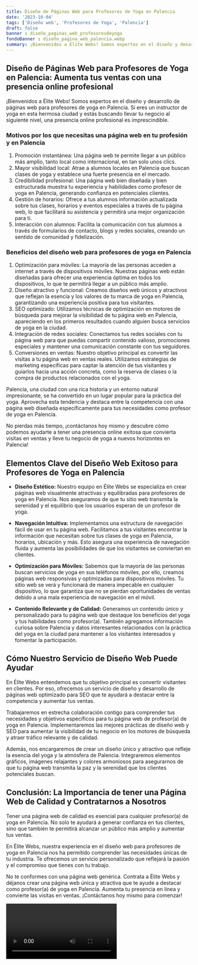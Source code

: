 ```yaml
---
title: Diseño de Páginas Web para Profesores de Yoga en Palencia
date: '2023-10-04'
tags: ['Diseño web', 'Profesores de Yoga', 'Palencia']
draft: false
banner : diseño_paginas_web_profesoresdeyoga
fondoBanner : diseño_pagina_web_palencia.webp
summary: ¡Bienvenidos a Élite Webs! Somos expertos en el diseño y desarrollo de páginas web para profesores de yoga en Palencia. Si eres un instructor de yoga en esta hermosa ciudad y estás buscando llevar tu negocio al siguiente nivel, una presencia online profesional es imprescindible.
---
```


## Diseño de Páginas Web para Profesores de Yoga en Palencia: Aumenta tus ventas con una presencia online profesional

¡Bienvenidos a Élite Webs! Somos expertos en el diseño y desarrollo de páginas web para profesores de yoga en Palencia. Si eres un instructor de yoga en esta hermosa ciudad y estás buscando llevar tu negocio al siguiente nivel, una presencia online profesional es imprescindible.

### Motivos por los que necesitas una página web en tu profesión y en Palencia
1. Promoción instantánea: Una página web te permite llegar a un público más amplio, tanto local como internacional, en tan solo unos clics.
2. Mayor visibilidad local: Atrae a alumnos locales en Palencia que buscan clases de yoga y establece una fuerte presencia en el mercado.
3. Credibilidad profesional: Una página web bien diseñada y bien estructurada muestra tu experiencia y habilidades como profesor de yoga en Palencia, generando confianza en potenciales clientes.
4. Gestión de horarios: Ofrece a tus alumnos información actualizada sobre tus clases, horarios y eventos especiales a través de tu página web, lo que facilitará su asistencia y permitirá una mejor organización para ti.
5. Interacción con alumnos: Facilita la comunicación con tus alumnos a través de formularios de contacto, blogs y redes sociales, creando un sentido de comunidad y fidelización.

### Beneficios del diseño web para profesores de yoga en Palencia
1. Optimización para móviles: La mayoría de las personas acceden a internet a través de dispositivos móviles. Nuestras páginas web están diseñadas para ofrecer una experiencia óptima en todos los dispositivos, lo que te permitirá llegar a un público más amplio.
2. Diseño atractivo y funcional: Creamos diseños web únicos y atractivos que reflejan la esencia y los valores de tu marca de yoga en Palencia, garantizando una experiencia positiva para tus visitantes.
3. SEO optimizado: Utilizamos técnicas de optimización en motores de búsqueda para mejorar la visibilidad de tu página web en Palencia, apareciendo en los primeros resultados cuando alguien busca servicios de yoga en la ciudad.
4. Integración de redes sociales: Conectamos tus redes sociales con tu página web para que puedas compartir contenido valioso, promociones especiales y mantener una comunicación constante con tus seguidores.
5. Conversiones en ventas: Nuestro objetivo principal es convertir las visitas a tu página web en ventas reales. Utilizamos estrategias de marketing específicas para captar la atención de tus visitantes y guiarlos hacia una acción concreta, como la reserva de clases o la compra de productos relacionados con el yoga.

Palencia, una ciudad con una rica historia y un entorno natural impresionante, se ha convertido en un lugar popular para la práctica del yoga. Aprovecha esta tendencia y destaca entre la competencia con una página web diseñada específicamente para tus necesidades como profesor de yoga en Palencia.

No pierdas más tiempo, ¡contáctanos hoy mismo y descubre cómo podemos ayudarte a tener una presencia online exitosa que convierta visitas en ventas y lleve tu negocio de yoga a nuevos horizontes en Palencia!

<GifSeo />

<Cta />

## Elementos Clave del Diseño Web Exitoso para Profesores de Yoga en Palencia

- **Diseño Estético:** Nuestro equipo en Élite Webs se especializa en crear páginas web visualmente atractivas y equilibradas para profesores de yoga en Palencia. Nos aseguramos de que tu sitio web transmita la serenidad y el equilibrio que los usuarios esperan de un profesor de yoga.

- **Navegación Intuitiva:** Implementamos una estructura de navegación fácil de usar en tu página web. Facilitamos a tus visitantes encontrar la información que necesitan sobre tus clases de yoga en Palencia, horarios, ubicación y más. Esto asegura una experiencia de navegación fluida y aumenta las posibilidades de que los visitantes se conviertan en clientes.

- **Optimización para Móviles:** Sabemos que la mayoría de las personas buscan servicios de yoga en sus teléfonos móviles, por ello, creamos páginas web responsivas y optimizadas para dispositivos móviles. Tu sitio web se verá y funcionará de manera impecable en cualquier dispositivo, lo que garantiza que no se pierdan oportunidades de ventas debido a una mala experiencia de navegación en el móvil.

- **Contenido Relevante y de Calidad:** Generamos un contenido único y personalizado para tu página web que destaque los beneficios del yoga y tus habilidades como profesor(a). También agregamos información curiosa sobre Palencia y datos interesantes relacionados con la práctica del yoga en la ciudad para mantener a los visitantes interesados y fomentar la participación.

## Cómo Nuestro Servicio de Diseño Web Puede Ayudar

En Élite Webs entendemos que tu objetivo principal es convertir visitantes en clientes. Por eso, ofrecemos un servicio de diseño y desarrollo de páginas web optimizado para SEO que te ayudará a destacar entre la competencia y aumentar tus ventas.

Trabajaremos en estrecha colaboración contigo para comprender tus necesidades y objetivos específicos para tu página web de profesor(a) de yoga en Palencia. Implementaremos las mejores prácticas de diseño web y SEO para aumentar la visibilidad de tu negocio en los motores de búsqueda y atraer tráfico relevante y de calidad.

Además, nos encargaremos de crear un diseño único y atractivo que refleje la esencia del yoga y la atmósfera de Palencia. Integraremos elementos gráficos, imágenes relajantes y colores armoniosos para asegurarnos de que tu página web transmita la paz y la serenidad que los clientes potenciales buscan.

## Conclusión: La Importancia de tener una Página Web de Calidad y Contratarnos a Nosotros

Tener una página web de calidad es esencial para cualquier profesor(a) de yoga en Palencia. No solo te ayudará a generar confianza en tus clientes, sino que también te permitirá alcanzar un público más amplio y aumentar tus ventas.

En Élite Webs, nuestra experiencia en el diseño web para profesores de yoga en Palencia nos ha permitido comprender las necesidades únicas de tu industria. Te ofrecemos un servicio personalizado que reflejará la pasión y el compromiso que tienes con tu trabajo.

No te conformes con una página web genérica. Contrata a Élite Webs y déjanos crear una página web única y atractiva que te ayude a destacar como profesor(a) de yoga en Palencia. Aumenta tu presencia en línea y convierte las visitas en ventas. ¡Contáctanos hoy mismo para comenzar!

<Video />

<CtaBot job='Profesores de Yoga' city='Palencia'/>

<Gmaps query='Palencia+españa+maps' />